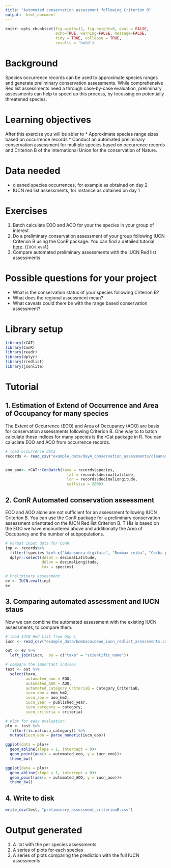 ```yaml
---
title: "Automated conservation assessment following Criterion B"
output:  html_document
---
```


```r
knitr::opts_chunk$set(fig.width=12, fig.height=8, eval = FALSE,
                      echo=TRUE, warning=FALSE, message=FALSE,
                      tidy = TRUE, collapse = TRUE,
                      results = 'hold')
```
# Background
Species occurrence records can be used to approximate species ranges and generate preliminary conservation assessments. While comprehensive Red list assessments need a through case-by-case evaluation, preliminary assessments can help to speed up this process, by focussing on potentially threatened species.

# Learning objectives
After this exercise you will be abler to 
* Approximate species range sizes based on occurrence records
* Conduct an automated preliminary conservation assessment for multiple species based on occurrence records and Criterion B of the International Union for the conservation of Nature.

# Data needed
- cleaned species occurrences, for example as obtained on day 2
- IUCN red list assessments, for instance as obtained on day 1

# Exercises
1. Batch calculate EOO and AOO for your the species in your group of interest
2. Do a preliminary conservation assessment of your group following IUCN Criterion B using the ConR package. You can find a detailed tutorial [here](https://cran.r-project.org/web/packages/ConR/vignettes/my-vignette.html). (`IUCN.eval`)
2. Compare automated preliminary assessments with the IUCN Red list assessments.

# Possible questions for your project
* What is the conservation status of your species following Criterion B?
* What does the regional assessment mean?
* What caveats could there be with the range based conservation assessment?

# Library setup
```r
library(rCAT)
library(ConR)
library(readr)
library(dplyr)
library(rredlist)
library(jsonlite)
```

# Tutorial

## 1. Estimation of Extend of Occurrence and Area of Occupancy for many species
The Extent of Occurrence (EOO) and Area of Occupancy (AOO) are basis for conservation assessments following Criterion B. One way to to batch calculate these indices for many species is the rCat package in R. You can caluclate EOO and AOO from occurrence records.

```r
# load occurrence data
records <- read_csv("example_data/day4_conservation_assessments/cleaned_occurrences_bombacoideae.csv")


eoo_aoo<- rCAT::ConBatch(taxa = records$species,
                           lat = records$decimalLatitude,
                           lon = records$decimalLongitude,
                           cellsize = 2000) 
```   


## 2. ConR Automated conservation assessment 
EOO and AOO alone are not sufficient for an assessment following IUCN Criterion B. You can use the ConR package for a preliminary conservation assessment orientated on the IUCN Red list Criterion B. T His is based on the EOO we have encountered above and additionally the Area of Occupancy and the number of subpopulations.

```r
# Format input data for ConR
inp <- records%>%
  filter(!species %in% c("Adansonia digitata", "Bombax ceiba", "Ceiba pentandra")) %>% 
  dplyr::select(ddlat = decimalLatitude,
                ddlon = decimalLongitude, 
                tax = species)

# Preliminary assessment
ev <- IUCN.eval(inp)
ev
```

## 3. Comparing automated assessment and IUCN staus
Now we can combine the automated assessment with the existing IUCN assessments, to compare them.

```r
# load IUCN Red List from Day 1
iucn <- read_csv("example_data/bombacoideae_iucn_redlist_assessments.csv")

out <- ev %>% 
  left_join(iucn,  by = c("taxa" = "scientific_name"))

# compare the important indices
test <- out %>% 
  select(taxa, 
         automated_eoo = EOO, 
         automated_AOO = AOO, 
         automated_Category_CriteriaB = Category_CriteriaB,
         iucn_eoo = eoo_km2,
         iucn_aoo = aoo_km2,
         iucn_year = published_year,
         iucn_category = category, 
         iucn_criteria = criteria)

# plot for easy evaluation
plo <- test %>% 
  filter(!is.na(iucn_category)) %>% 
  mutate(iucn_eoo = parse_numeric(iucn_eoo))

ggplot(data = plo)+
  geom_abline(slope = 1, intercept = 0)+
  geom_point(aes(x = automated_eoo, y = iucn_eoo))+
  theme_bw()

ggplot(data = plo)+
  geom_abline(slope = 1, intercept = 0)+
  geom_point(aes(x = automated_AOO, y = iucn_aoo))+
  theme_bw()

```

## 4. Write to disk

```r
write_csv(test, "preliminary_assessment_criterionB.csv")
```

# Output generated
1. A .txt with the per species assessments
2. A series of plots for each species
3. A series of plots comparing the prediction with the full IUCN assessments

